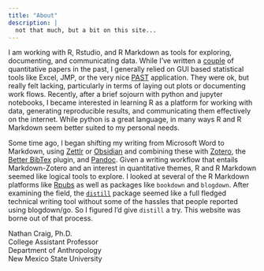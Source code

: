 ```yaml
---
title: "About"
description: |
  not that much, but a bit on this site...
---
```


I am working with R, Rstudio, and R Markdown as tools for exploring, documenting, and communicating data. While I've written a [couple](https://www.zotero.org/ncraig/) of quantitative papers in the past, I generally relied on GUI based statistical tools like Excel, JMP, or the very nice [PAST](https://www.nhm.uio.no/english/research/infrastructure/past/) application. They were ok, but really felt lacking, particularly in terms of laying out plots or documenting work flows. Recently, after a brief sojourn with python and jupyter notebooks, I became interested in learning R as a platform for working with data, generating reproducible results, and communicating them effectively on the internet. While python is a great language, in many ways R and R Markdown seem better suited to my personal needs.

Some time ago, I began shifting my writing from Microsoft Word to Markdown, using [Zettlr](https://www.zettlr.com/) or [Obsidian](https://obsidian.md/) and combining these with [Zotero](https://www.zotero.org/), the [Better BibTex](https://retorque.re/zotero-better-bibtex/) plugin, and [Pandoc](https://pandoc.org/). Given a writing workflow that entails Markdown-Zotero and an interest in quantitative themes, R and R Markdown seemed like logical tools to explore. I looked at several of the R Markdown platforms like [Rpubs](https://rpubs.com/ncraig) as well as packages like `bookdown` and `blogdown`. After examining the field, the [`distill`](https://rstudio.github.io/distill/) package seemed like a full fledged technical writing tool without some of the hassles that people reported using blogdown/go. So I figured I'd give `distill` a try. This website was borne out of that process.

Nathan Craig, Ph.D.\
College Assistant Professor\
Department of Anthropology\
New Mexico State University
